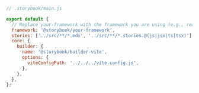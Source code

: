 ```js
// .storybook/main.js

export default {
  // Replace your-framework with the framework you are using (e.g., react-webpack5, vue3-vite)
  framework: '@storybook/your-framework',
  stories: ['../src/**/*.mdx', '../src/**/*.stories.@(js|jsx|ts|tsx)'],
  core: {
    builder: {
      name: '@storybook/builder-vite',
      options: {
        viteConfigPath: '../../../vite.config.js',
      },
    },
  },
};
```
